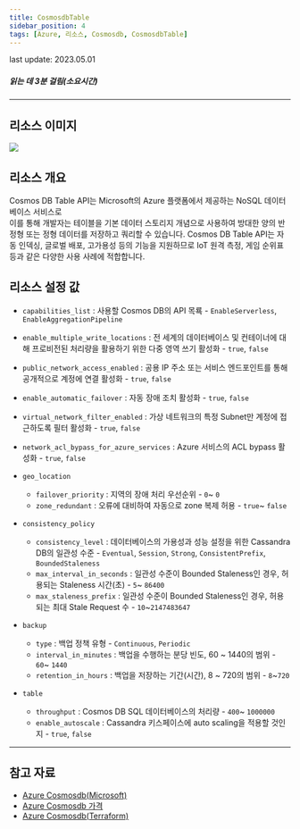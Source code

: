 ```yaml
---
title: CosmosdbTable
sidebar_position: 4
tags: [Azure, 리소스, Cosmosdb, CosmosdbTable]
---
```



<span className="theme-doc-version-badge badge badge--secondary">
    last update: 2023.05.01
</span>

##### 읽는 데 3분 걸림(소요시간)

*****

## 리소스 이미지
<img src={icon} />

## 리소스 개요
Cosmos DB Table API는 Microsoft의 Azure 플랫폼에서 제공하는 NoSQL 데이터베이스 서비스로   
이를 통해 개발자는 테이블을 기본 데이터 스토리지 개념으로 사용하여 방대한 양의 반정형 또는 정형 데이터를 저장하고 쿼리할 수 있습니다.
Cosmos DB Table API는 자동 인덱싱, 글로벌 배포, 고가용성 등의 기능을 지원하므로 IoT 원격 측정, 게임 순위표 등과 같은 다양한 사용 사례에 적합합니다.





## 리소스 설정 값
- ```capabilities_list``` : 사용할 Cosmos DB의 API 목룍 - ```EnableServerless```, ```EnableAggregationPipeline```

- ```enable_multiple_write_locations``` : 전 세계의 데이터베이스 및 컨테이너에 대해 프로비전된 처리량을 활용하기 위한 다중 영역 쓰기 활성화 - ```true```, ```false```

- ```public_network_access_enabled``` : 공용 IP 주소 또는 서비스 엔드포인트를 통해 공개적으로 계정에 연결 활성화 - ```true```, ```false```

- ```enable_automatic_failover``` : 자동 장애 조치 활성화 - ```true```, ```false```

- ```virtual_network_filter_enabled``` : 가상 네트워크의 특정 Subnet만 계정에 접근하도록 필터 활성화 - ```true```, ```false```

- ```network_acl_bypass_for_azure_services``` : Azure 서비스의 ACL bypass 활성화 - ```true```, ```false```


- ```geo_location```   
    +  ```failover_priority``` : 지역의 장애 처리 우선순위 - ```0```~ ```0```
    +  ```zone_redundant``` : 오류에 대비하여 자동으로 zone 복제 허용 - ```true```~ ```false```


- ```consistency_policy```   
    +  ```consistency_level``` : 데이터베이스의 가용성과 성능 설정을 위한 Cassandra DB의 일관성 수준 - ```Eventual```, ```Session```, ```Strong```, ```ConsistentPrefix```, ```BoundedStaleness```
    +  ```max_interval_in_seconds``` : 일관성 수준이 Bounded Staleness인 경우, 허용되는 Staleness 시간(초) - ```5```~ ```86400```    
    +  ```max_staleness_prefix``` : 일관성 수준이 Bounded Staleness인 경우, 허용되는 최대 Stale Request 수 - ```10```~```2147483647```
    

- ```backup```   
    +  ```type``` : 백업 정책 유형 - ```Continuous```, ```Periodic```
    +  ```interval_in_minutes``` : 백업을 수행하는 분당 빈도, 60 ~ 1440의 범위 - ```60```~ ```1440```    
    +  ```retention_in_hours``` : 백업을 저장하는 기간(시간), 8 ~ 720의 범위 - ```8```~```720```    


- ```table```   
    +  ```throughput``` : Cosmos DB SQL 데이터베이스의 처리량 - ```400```~ ```1000000```
    +  ```enable_autoscale``` : Cassandra 키스페이스에 auto scaling을 적용할 것인지 - ```true```, ```false```    



*****
## 참고 자료
- [Azure Cosmosdb(Microsoft)](https://learn.microsoft.com/ko-kr/azure/cosmos-db/introduction)
- [Azure Cosmosdb 가격](https://azure.microsoft.com/en-us/pricing/details/cosmos-db/autoscale-provisioned/) 
- [Azure Cosmosdb(Terraform)](https://registry.terraform.io/providers/hashicorp/azurerm/latest/docs/resources/cosmosdb_account)
